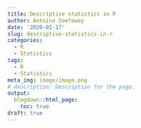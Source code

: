 ```yaml
---
title: Descriptive statistics in R
author: Antoine Soetewey
date: '2020-01-17'
slug: descriptive-statistics-in-r
categories:
  - R
  - Statistics
tags:
  - R
  - Statistics
meta_img: image/image.png
# description: Description for the page.
output:
  blogdown::html_page:
    toc: true
draft: true
---
```

